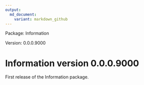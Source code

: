 ```yaml
---
output:
  md_document:
    variant: markdown_github
---
```


<!-- README.md is generated from NEWS.Rmd. Please edit that file -->

Package: Information

Version: 0.0.0.9000

# Information version 0.0.0.9000
First release of the Information package. 